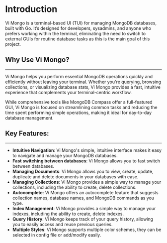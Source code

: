 # Introduction

Vi Mongo is a terminal-based UI (TUI) for managing MongoDB databases, built with
Go. It’s designed for developers, sysadmins, and anyone who prefers working
within the terminal, eliminating the need to switch to external GUIs for routine
database tasks as this is the main goal of this project.

## Why Use Vi Mongo?
---

Vi Mongo helps you perform essential MongoDB operations quickly and
efficiently without leaving your terminal. Whether you're querying,
browsing collections, or visualizing database stats, Vi Mongo provides a fast,
intuitive experience that complements your terminal-centric workflow.

While comprehensive tools like MongoDB Compass offer a full-featured GUI, Vi
Mongo is focused on streamlining common tasks and reducing the time spent
performing simple operations, making it ideal for day-to-day database
management.

## Key Features:
---

- **Intuitive Navigation**: Vi Mongo's simple, intuitive interface makes it easy
  to navigate and manage your MongoDB databases.
- **Fast switching between databases**: Vi Mongo allows you to fast switch
  between databases.
- **Managing Documents**: Vi Mongo allows you to view, create, update, duplicate
  and delete documents in your databases with ease.
- **Managing Collections**: Vi Mongo provides a simple way to manage your
  collections, including the ability to create, delete collections.
- **Autocomplete**: Vi Mongo offers an autocomplete feature that suggests
  collection names, database names, and MongoDB commands as you type.
- **Index Management**: Vi Mongo provides a simple way to manage your indexes,
  including the ability to create, delete indexes.
- **Query History**: Vi Mongo keeps track of your query history, allowing you to
  easily access and reuse previous queries.
- **Multiple Styles**: Vi Mongo supports multiple color schemes, they can be
  selected in config file or add/modify easily.